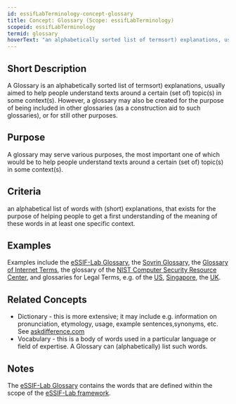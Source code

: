 ```yaml
---
id: essifLabTerminology-concept-glossary
title: Concept: Glossary (Scope: essifLabTerminology)
scopeid: essifLabTerminology
termid: glossary
hoverText: "an alphabetically sorted list of termsort) explanations, usually aimed to help people understand texts around a certain (set of) topic(s) in some context(s)."
---
```


## Short Description
<!--REQUIRED--in 1-3 sentences that describe the concept to a layperson with reasonable accuracy.-->
A Glossary is an alphabetically sorted list of termsort) explanations, usually aimed to help people understand texts around a certain (set of) topic(s) in some context(s). However, a glossary may also be created for the purpose of being included in other glossaries (as a construction aid to such glossaries), or for still other purposes.

## Purpose
<!--Describe why the concept is needed. What purposes does it serve? What can you do with it that you cannot do (as well) without it? What objectives does it help realize? Why is this conceptevant within its scope of definition?-->
A glossary may serve various purposes, the most important one of which would be to help people understand texts around a certain (set of) topic(s) in some context(s).

## Criteria
<!--REQUIRED--How is this concept different from related ideas? What are essential characteristics that must be true? This is where you specify the [intensional definition](https://en.wikipedia.org/wiki/Extensional_and_intensional_definitions) of the concept, i.e. the necessary and sufficient conditions for when the term should be used. This makes that the conceptomes crystal clear. In the case of nouns, this is equivalent to specifying the properties that an object needs to have in order to be counted as a referent of the term.-->
an alphabetical list of words with (short) explanations, that exists for the purpose of helping people to get a first understanding of the meaning of these words in at least one specific context.

## Examples
<!--This (optional) section contains examples, both of what satisfies the definition (and hence qualifies as an instance of Glossary), ans what does not. If you can think of examples for which the criterion may not (always) work, then describe them, too, and inform the reader why this hasn't affected the definition (yet) - e.g. because such cases are irrelevant to the scope within which the term is defined.-->
Examples include the [eSSIF-Lab Glossary](essif-lab-glossary), the [Sovrin Glossary](https://sovrin.org/library/glossary/), the [Glossary of Internet Terms](https://www.internetsociety.org/internet/glossary-internet-terms/), the glossary of the [NIST Computer Security Resource Center](https://csrc.nist.gov/glossary), and glossaries for Legal Terms, e.g. of the [US](https://www.uscourts.gov/glossary), [Singapore](https://www.supremecourt.gov.sg/services/self-help-services/glossary-of-terms), the [UK](https://www.copfs.gov.uk/involved-in-a-case/glossary-of-legal-terms).

## Related Concepts
<!--This (optional) section lists words/phrases that are encountered in other contexts that have the same or a sufficiently similar meaning as Glossary. In this section you may point out the (subtle) differences between Glossary and this related terminology. This helps readers better/deeper understand Glossary, and how it may be used to relate to existing texts. Ideally, such references are accompanied with links to (preferredly authoritative) sources.-->
- Dictionary - this is more extensive; it may include e.g. information on pronunciation, etymology, usage, example sentences,synonyms, etc. See [askdifference.com](https://www.askdifference.com/dictionary-vs-glossary/)
- Vocabulary - this is a body of words used in a particular language or field of expertise. A Glossary can (alphabetically) list such words.

## Notes
<!--This (optional) section is the place to put anything for which there is no other good place to put it.-->
The [eSSIF-Lab Glossary](essif-lab-glossary) contains the words that are defined within the scope of the [eSSIF-Lab framework](introduction).

<!--
---
## Footnotes

[//]: # This (optional) section contains any footnotes that may have been specified in the text above.

[^1]: the text for footnote [^1] goes here.

-->